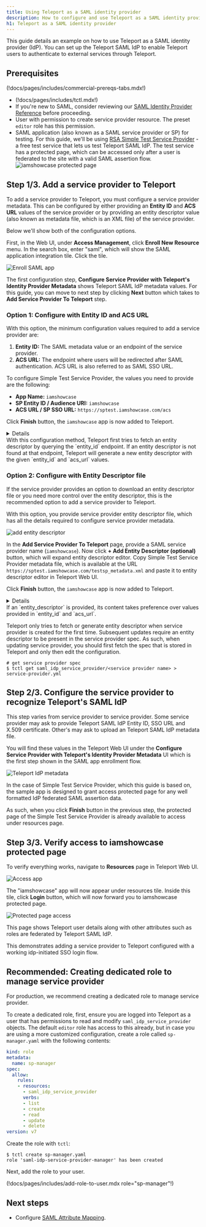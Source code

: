 ```yaml
---
title: Using Teleport as a SAML identity provider
description: How to configure and use Teleport as a SAML identity provider.
h1: Teleport as a SAML identity provider
---
```


This guide details an example on how to use Teleport as a SAML identity provider
(IdP). You can set up the Teleport SAML IdP to enable Teleport users to
authenticate to external services through Teleport.

## Prerequisites

(!docs/pages/includes/commercial-prereqs-tabs.mdx!)

- (!docs/pages/includes/tctl.mdx!)
- If you're new to SAML, consider reviewing our [SAML Identity Provider
  Reference](../../../reference/access-controls/saml-idp.mdx) before proceeding.
- User with permission to create service provider resource. The preset `editor` role has this permission.
- SAML application (also known as a SAML service provider or SP) for testing. For this guide, we'll be using
[RSA Simple Test Service Provider](https://sptest.iamshowcase.com/) - a free test service that
lets us test Teleport SAML IdP. The test service has a protected page, which can be accessed only after a
user is federated to the site with a valid SAML assertion flow.
![iamshowcase protected page](../../../../img/access-controls/saml-idp/iamshowcase-protected-page.png)

## Step 1/3. Add a service provider to Teleport

To add a service provider to Teleport, you must configure a service provider
metadata. This can be configured by either providing an **Entity ID** and **ACS URL** values of the
service provider or by providing an entity descriptor value (also known as metadata file, which is an XML file)
of the service provider.

Below we'll show both of the configuration options.

First, in the Web UI, under **Access Management**, click **Enroll New Resource** menu.
In the search box, enter "saml", which will show the SAML application
integration tile. Click the tile.

![Enroll SAML app](../../../../img/access-controls/saml-idp/enroll-saml-app.png)

The first configuration step, **Configure Service Provider with Teleport's Identity Provider Metadata**
shows Teleport SAML IdP metadata values. For this guide, you can move to next step by clicking **Next** button
which takes to **Add Service Provider To Teleport** step.

### Option 1: Configure with Entity ID and ACS URL

With this option, the minimum configuration values required to add a service provider are:
1. **Entity ID:** The SAML metadata value or an endpoint of the service provider.
1. **ACS URL:** The endpoint where users will be redirected after SAML authentication. ACS URL
is also referred to as SAML SSO URL.

To configure Simple Test Service Provider, the values you need to provide are the following:
- **App Name:** `iamshowcase`
- **SP Entity ID / Audience URI:** `iamshowcase`
- **ACS URL / SP SSO URL:** `https://sptest.iamshowcase.com/acs`

Click **Finish** button, the `iamshowcase` app is now added to Teleport.

<Details title="Reference `tctl` based configuration" closed>

The following `saml_idp_service_provider` spec is a reference for adding Simple Test
Service Provider to Teleport:
```yaml
kind: saml_idp_service_provider
metadata:
  # The friendly name of the service provider. This is used to manage the
  # service provider as well as in identity provider initiated SSO.
  name: iamshowcase
spec:
  # entity_id is the metadata value or an endpoint of service provider
  # that serves entity descriptor, aka SP metadata.
  entity_id: iamshowcase
  # acs_url is the endpoint where users will be redirected after
  # SAML authentication.
  acs_url: https://sptest.iamshowcase.com/acs
version: v1
```

Add the spec to Teleport using `tctl`:

```code
$ tctl create iamshowcase.yaml
# SAML IdP service provider 'iamshowcase' has been created.
```
</Details>

<Admonition type="note">
With this configuration method, Teleport first tries to fetch an entity descriptor by
querying the `entity_id` endpoint. If an entity descriptor is not found at that endpoint,
Teleport will generate a new entity descriptor with the given `entity_id` and `acs_url` values.
</Admonition>

### Option 2: Configure with Entity Descriptor file

If the service provider provides an option to download an entity descriptor file or you
need more control over the entity descriptor, this is the recommended option to add a service provider
to Teleport.

With this option, you provide service provider entity descriptor file, which has all the details
required to configure service provider metadata.

![add entity descriptor](../../../../img/access-controls/saml-idp/add-entity-descriptor.png)

In the **Add Service Provider To Teleport** page, provide a SAML service provider name (`iamshowcase`).
Now click **+ Add Entity Descriptor (optional)** button, which will expand entity descriptor editor.
Copy Simple Test Service Provider metadata file, which is available at the URL `https://sptest.iamshowcase.com/testsp_metadata.xml`
and paste it to entity descriptor editor in Teleport Web UI.

Click **Finish** button, the `iamshowcase` app is now added to Teleport.

<Details title="Reference `tctl` based configuration" closed>

First download the service provider metadata from Simple Test Service Provider as `iamshowcase.xml`:

```code
$ curl -o iamshowcase.xml https://sptest.iamshowcase.com/testsp_metadata.xml
```

Using the template below, create a file called `iamshowcase.yaml`. Assign the
metadata you just downloaded to the `entity_descriptor` field in the
`saml_idp_service_provider` object:

```yaml
kind: saml_idp_service_provider
metadata:
  # The friendly name of the service provider. This is used to manage the
  # service provider as well as in identity provider initiated SSO.
  name: iamshowcase
spec:
  # The entity_descriptor is the service provider XML.
  entity_descriptor: |
    <md:EntityDescriptor xmlns:md="urn:oasis:names:tc:SAML:2.0:metadata"...
version: v1
```

Add this to Teleport using `tctl`:

```code
$ tctl create iamshowcase.yaml
# SAML IdP service provider 'samltest-id' has been created.
```
</Details>

<Admonition type="important">
If an `entity_descriptor` is provided, its content takes preference over values provided in `entity_id` and `acs_url`.

Teleport only tries to fetch or generate entity descriptor when service provider is created for the first time.
Subsequent updates require an entity descriptor to be present in the service provider spec. As such, when updating
service provider, you should first fetch the spec that is stored in Teleport and only then edit the configuration.
```code
# get service provider spec
$ tctl get saml_idp_service_provider/<service provider name> > service-provider.yml
```
</Admonition>

## Step 2/3. Configure the service provider to recognize Teleport's SAML IdP

This step varies from service provider to service provider. Some service provider may ask to
provide Teleport SAML IdP Entity ID, SSO URL and X.509 certificate. Other's may ask to upload
an Teleport SAML IdP metadata file.

You will find these values in the Teleport Web UI under the
**Configure Service Provider with Teleport's Identity Provider Metadata** UI which is the first step
shown in the SAML app enrollment flow.

![Teleport IdP metadata](../../../../img/access-controls/saml-idp/teleport-idp-metadata.png)

In the case of Simple Test Service Provider, which this guide is based on, the sample app is designed to grant access protected page
for any well formatted IdP federated SAML assertion data.

As such, when you click **Finish** button in the previous step, the protected page of the Simple Test Service Provider is
already available to access under resources page.

## Step 3/3. Verify access to iamshowcase protected page

To verify everything works, navigate to **Resources** page in Teleport Web UI.

![Access app](../../../../img/access-controls/saml-idp/access-app.png)

The "iamshowcase" app will now appear under resources tile. Inside this tile,
click **Login** button, which will now forward you to iamshowcase protected page.

![Protected page access](../../../../img/access-controls/saml-idp/protected-page-access.png)

This page shows Teleport user details along with other attributes such as roles are
federated by Teleport SAML IdP.

This demonstrates adding a service provider to Teleport configured with a working idp-initiated SSO login flow.

## Recommended: Creating dedicated role to manage service provider

For production, we recommend creating a dedicated role to manage service provider.

To create a dedicated role, first, ensure you are logged into Teleport as a user that has
permissions to read and modify `saml_idp_service_provider` objects. The default `editor` role
has access to this already, but in case you are using a more customized configuration,
create a role called `sp-manager.yaml` with the following contents:

```yaml
kind: role
metadata:
  name: sp-manager
spec:
  allow:
    rules:
    - resources:
      - saml_idp_service_provider
      verbs:
      - list
      - create
      - read
      - update
      - delete
version: v7
```

Create the role with `tctl`:

```code
$ tctl create sp-manager.yaml
role 'saml-idp-service-provider-manager' has been created
```

Next, add the role to your user.

(!docs/pages/includes/add-role-to-user.mdx role="sp-manager"!)

## Next steps
- Configure [SAML Attribute Mapping](./saml-attribute-mapping.mdx).
